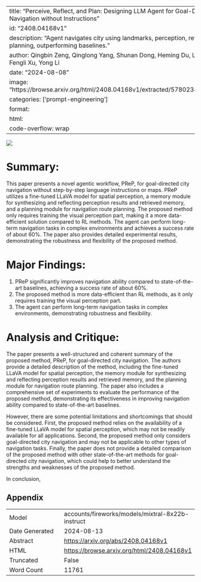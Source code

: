 
---
title: "Perceive, Reflect, and Plan: Designing LLM Agent for Goal-Directed City Navigation without Instructions"
id: "2408.04168v1"
description: "Agent navigates city using landmarks, perception, reflection, and planning, outperforming baselines."
author: Qingbin Zeng, Qinglong Yang, Shunan Dong, Heming Du, Liang Zheng, Fengli Xu, Yong Li
date: "2024-08-08"
image: "https://browse.arxiv.org/html/2408.04168v1/extracted/5780238/Group_132.png"
categories: ['prompt-engineering']
format:
  html:
    code-overflow: wrap
---

![](https://browse.arxiv.org/html/2408.04168v1/extracted/5780238/Group_132.png)

# Summary:

This paper presents a novel agentic workflow, PReP, for goal-directed city navigation without step-by-step language instructions or maps. PReP utilizes a fine-tuned LLaVA model for spatial perception, a memory module for synthesizing and reflecting perception results and retrieved memory, and a planning module for navigation route planning. The proposed method only requires training the visual perception part, making it a more data-efficient solution compared to RL methods. The agent can perform long-term navigation tasks in complex environments and achieves a success rate of about 60%. The paper also provides detailed experimental results, demonstrating the robustness and flexibility of the proposed method.

# Major Findings:

1. PReP significantly improves navigation ability compared to state-of-the-art baselines, achieving a success rate of about 60%.
2. The proposed method is more data-efficient than RL methods, as it only requires training the visual perception part.
3. The agent can perform long-term navigation tasks in complex environments, demonstrating robustness and flexibility.

# Analysis and Critique:

The paper presents a well-structured and coherent summary of the proposed method, PReP, for goal-directed city navigation. The authors provide a detailed description of the method, including the fine-tuned LLaVA model for spatial perception, the memory module for synthesizing and reflecting perception results and retrieved memory, and the planning module for navigation route planning. The paper also includes a comprehensive set of experiments to evaluate the performance of the proposed method, demonstrating its effectiveness in improving navigation ability compared to state-of-the-art baselines.

However, there are some potential limitations and shortcomings that should be considered. First, the proposed method relies on the availability of a fine-tuned LLaVA model for spatial perception, which may not be readily available for all applications. Second, the proposed method only considers goal-directed city navigation and may not be applicable to other types of navigation tasks. Finally, the paper does not provide a detailed comparison of the proposed method with other state-of-the-art methods for goal-directed city navigation, which could help to better understand the strengths and weaknesses of the proposed method.

In conclusion,

## Appendix

|          |          |
|----------|----------|
| Model     | accounts/fireworks/models/mixtral-8x22b-instruct       |
| Date Generated     | 2024-08-13       |
| Abstract | [https://arxiv.org/abs/2408.04168v1](https://arxiv.org/abs/2408.04168v1)        |
| HTML     | [https://browse.arxiv.org/html/2408.04168v1](https://browse.arxiv.org/html/2408.04168v1)       |
| Truncated       | False       |
| Word Count       | 11761       |